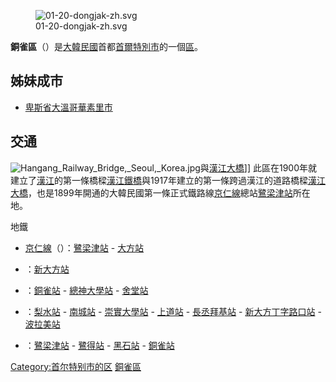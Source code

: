 {{Incomplete}}
{{Infobox settlement
| name                    = 銅雀區
| settlement_type         = [[韩国行政区划|自治區]]
| translit_lang1          = [[韓語|韓語]]
| translit_lang1_type1    = [[諺文|諺文]]
| translit_lang1_info1    = 동작구
| translit_lang1_type2    = [[朝鮮汉字|漢字]]
| translit_lang1_info2    = 銅雀區
| translit_lang1_type3    = {{nowrap|[[文化观光部2000年式|文化观光部2000年式]]}}
| translit_lang1_info3    = Dongjak-gu
| translit_lang1_type4    = {{nowrap|[[马科恩-赖肖尔表记法|马科恩-赖肖尔表记法]]}}
| translit_lang1_info4    = Tongjak-ku
| image_flag              = Flag of Dongjak, Seoul.svg
| image_skyline           = Seoul Skies (237684105).jpeg
| image_caption           = 從[[樂天世界塔|樂天世界塔]]Seoul Sky觀景台俯瞰銅雀區市景
| image_map               = Seoul Dongjak-gu 2014.svg
| map_caption             = 銅雀區在首爾特別市的位置
| subdivision_type        = 國家
| subdivision_name        = {{ROK}}
| subdivision_type1       = [[朝鮮地區|地區]]
| subdivision_name1       = [[韓國首都圈|韓國首都圈]]
| subdivision_type2       = 省級行政區
| subdivision_name2       = [[首爾特別市|首爾特別市]]
| parts_type              = 行政區劃
| parts                   = 20個[[行政洞|行政洞]]
| area_total_km2          = 16.35
| population_total        = 404,872
| population_density_km2  = auto
| leader_title            = 區廳長
| leader_name			  = {{link-ko|李昌瑀|이창우 (1970년)}}
| leader_party            = {{MPK}}
| leader_title1           = 國會議員
| leader_name1            = {{ubl|甲：[[金炳基_(1961年)|金炳基]]{{small|（{{MPK}}）}}|乙：[[李秀真_(1969年)|李秀真]]{{small|（{{MPK}}）}}}}
| blank1_name             = 區樹
| blank1_info             = [[赤松|赤松]]
| blank2_name             = 區花
| blank2_info             = [[菊花|菊花]]
| blank3_name             = 區鳥
| blank3_info             = [[白鷺|白鷺]]
| website                 = {{url|http://www.dongjak.go.kr/}}
}}
[[File:01-20-dongjak-zh.svg|thumb]]

'''銅雀區'''（{{kor|諺=동작구|漢=銅雀區|羅=Dongjak gu|名=南}}）是[[大韓民國|大韓民國]]首都[[首爾特別市|首爾特別市]]的一個[[市轄區|區]]。

== 姊妹成市 ==
*{{CAN}}[[卑斯省|卑斯省]][[大溫哥華|大溫哥華]][[素里|素里市]]

== 交通 ==
[[File:Hangang_Railway_Bridge,_Seoul,_Korea.jpg|thumb]]與[[漢江大橋|漢江大橋]]]]
此區在1900年就建立了[[漢江_(韓國)|漢江]]的第一條橋樑[[漢江鐵橋|漢江鐵橋]]與1917年建立的第一條跨過漢江的道路橋樑[[漢江大橋|漢江大橋]]，也是1899年開通的大韓民國第一條正式鐵路線[[京仁線|京仁線]]總站[[鷺梁津站|鷺梁津站]]所在地。

;地鐵
*[[京仁線|京仁線]]（{{韓國都市鐵道|SM1}}）：[[鷺梁津站|鷺梁津站]] - [[大方站|大方站]]
*{{韓國都市鐵道|SM2}}：[[新大方站|新大方站]]
*{{韓國都市鐵道|SM4}}：[[銅雀站|銅雀站]] - [[總神大學站|總神大學站]] - [[舍堂站|舍堂站]]
*{{韓國都市鐵道|SM7}}：[[梨水站|梨水站]] - [[南城站_(首爾)|南城站]] - [[崇實大學站|崇實大學站]] - [[上道站_(首爾)|上道站]] - [[長丞拜基站|長丞拜基站]] - [[新大方丁字路口站|新大方丁字路口站]] - [[波拉美站|波拉美站]]
*{{韓國都市鐵道|SM9}}：[[鷺梁津站|鷺梁津站]] - [[鷺得站|鷺得站]] - [[黑石站_(首爾)|黑石站]] - [[銅雀站|銅雀站]]
{{首爾特別市行政區劃}}

{{DEFAULTSORT:Dongjak-gu}}
[[Category:首尔特别市的区|Category:首尔特别市的区]]
[[Category:銅雀區|]]